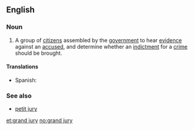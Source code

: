 ==English==
{{wikipedia}}

===Noun===
{{en-noun|head=[[grand]] [[jury]]|grand juries}}

# {{legal}} A group of [[citizen]]s assembled by the [[government]] to hear [[evidence]] against an [[accused]], and determine whether an [[indictment]] for a [[crime]] should be brought.

====Translations====
* Spanish: {{t|es|gran jurado|m}}

===See also===
* [[petit jury]]

[[et:grand jury]]
[[no:grand jury]]